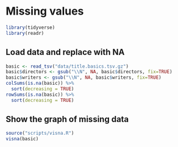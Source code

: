 # Missing values

```r
library(tidyverse)
library(readr)
```


## Load data and replace \N with NA
```r
basic <- read_tsv("data/title.basics.tsv.gz")
basic$directors <- gsub("\\N", NA, basic$directors, fix=TRUE)
basic$writers <- gsub("\\N", NA, basic$writers, fix=TRUE)
colSums(is.na(basic)) %>%
  sort(decreasing = TRUE)
rowSums(is.na(basic)) %>%
  sort(decreasing = TRUE)
```


## Show the graph of missing data
```r
source("scripts/visna.R")
visna(basic)
```

